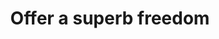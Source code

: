---
title: "Offer a superb freedom"
details: "Our simple tools help you manage inventory stock and watch your business thrive."
image: "/assets/imgs/faq/customer-service/img-s-33.png"
items:
  - question: "Optimized posting times"
    answer: "Our AI-driven scheduler suggests the best posting times for your audience, maximizing engagement and reach."
  - question: "Flexible pricing plan for chatting"
    answer: "Our AI-driven scheduler suggests the best posting times for your audience, maximizing engagement and reach."
  - question: "Content calendar visibility"
    answer: "Our AI-driven scheduler suggests the best posting times for your audience, maximizing engagement and reach."
---